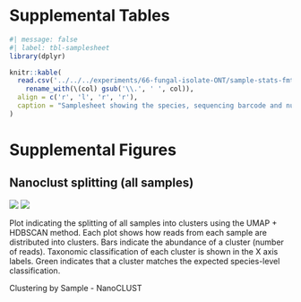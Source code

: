 # Supplemental Tables



```r
#| message: false
#| label: tbl-samplesheet
library(dplyr)

knitr::kable(
  read.csv('../../../experiments/66-fungal-isolate-ONT/sample-stats-fmt.csv') %>%
    rename_with(\(col) gsub('\\.', ' ', col)),
  align = c('r', 'l', 'r', 'r'),
  caption = "Samplesheet showing the species, sequencing barcode and number of raw reads after basecalling."
)
```

# Supplemental Figures

## Nanoclust splitting (all samples)


:::{#fig-nanoclustSplitting2}
![](analysis/images/06-cluster-splitting-nanoclust-with-tax-1-30.png)
![](analysis/images/06-cluster-splitting-nanoclust-with-tax-31.png)

Plot indicating the splitting of all samples into clusters using the UMAP + HDBSCAN method. Each plot shows how reads from each sample are distributed into clusters. Bars indicate the abundance of a cluster (number of reads). Taxonomic classification of each cluster is shown in the X axis labels. Green indicates that a cluster matches the expected species-level classification.

Clustering by Sample - NanoCLUST

:::
